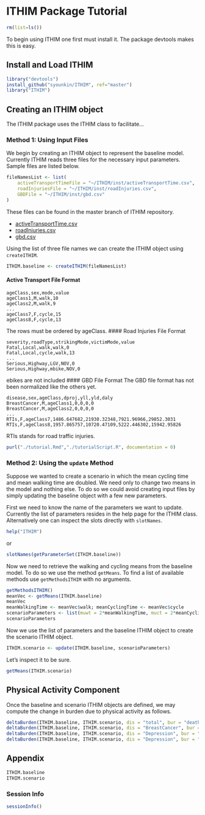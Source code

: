 ﻿# ITHIM Package Tutorial

```r
rm(list=ls())
```
To begin using ITHIM one first must install it.  The package devtools
makes this is easy.

## Install and Load ITHIM

```r
library("devtools")
install_github("syounkin/ITHIM", ref="master")
library("ITHIM")
```

## Creating an ITHIM object

The ITHIM package uses the ITHIM class to facilitate...

### Method 1: Using Input Files

We begin by creating an ITHIM object to represent the baseline model.
Currently ITHIM reads three files for the necessary input parameters.
Sample files are listed below.

```r
fileNamesList <- list(
    activeTransportTimeFile = "~/ITHIM/inst/activeTransportTime.csv",
    roadInjuriesFile = "~/ITHIM/inst/roadInjuries.csv",
    GBDFile = "~/ITHIM/inst/gbd.csv"
)
```

These files can be found in the master branch of ITHIM repository.

* [activeTransportTime.csv](https://github.com/syounkin/ITHIM/blob/master/inst/activeTransportTime.csv)
* [roadInjuries.csv](https://github.com/syounkin/ITHIM/blob/master/inst/roadInjuries.csv)
* [gbd.csv](https://github.com/syounkin/ITHIM/blob/master/inst/gbd.csv)

Using the list of three file names we can create the ITHIM object using `createITHIM`.

```r
ITHIM.baseline <- createITHIM(fileNamesList)
```

#### Active Transport File Format
```
ageClass,sex,mode,value
ageClass1,M,walk,10
ageClass2,M,walk,9
...
ageClass7,F,cycle,15
ageClass8,F,cycle,13
```
The rows must be ordered by ageClass.
#### Road Injuries File Format
```
severity,roadType,strikingMode,victimMode,value
Fatal,Local,walk,walk,0
Fatal,Local,cycle,walk,13
...
Serious,Highway,LGV,NOV,0
Serious,Highway,mbike,NOV,0
```
ebikes are not included
#### GBD File Format
The GBD file format has not been normalized like the others yet.
```
disease,sex,ageClass,dproj,yll,yld,daly
BreastCancer,M,ageClass1,0,0,0,0
BreastCancer,M,ageClass2,0,0,0,0
...
RTIs,F,ageClass7,1486.647682,21930.32348,7921.96966,29852.3031
RTIs,F,ageClass8,1957.865757,10720.47109,5222.446302,15942.95826
```
RTIs stands for road traffic injuries.

```r
purl("./tutorial.Rmd","./tutorialScript.R", documentation = 0)
```

### Method 2: Using the `update` Method

Suppose we wanted to create a scenario in which the mean cycling time
and mean walking time are doubled.  We need only to change two means
in the model and nothing else.  To do so we could avoid creating input
files by simply updating the baseline object with a few new
parameters.

First we need to know the name of the parameters we want to update.
Currently the list of parameters resides in the help page for the
ITHIM class.  Alternatively one can inspect the
slots directly with `slotNames`.

```r
help("ITHIM")
```
or
```r
slotNames(getParameterSet(ITHIM.baseline))
```

Now we need to retrieve the walking and cycling means from the
baseline model.  To do so we use the method `getMeans`.  To find a
list of available methods use `getMethodsITHIM` with no arguments.

```r
getMethodsITHIM()
meanVec <- getMeans(ITHIM.baseline)
meanVec
meanWalkingTime <- meanVec$walk; meanCyclingTime <- meanVec$cycle
scenarioParameters <- list(muwt = 2*meanWalkingTime, muct = 2*meanCyclingTime)
scenarioParameters
```

Now we use the list of parameters and the baseline ITHIM object to
create the scenario ITHIM object.

```r
ITHIM.scenario <- update(ITHIM.baseline, scenarioParameters)
```

Let's inspect it to be sure.

```r
getMeans(ITHIM.scenario)
```

## Physical Activity Component

Once the baseline and scenario ITHIM objects are defined, we may
compute the change in burden due to physical activity as follows.

```r
deltaBurden(ITHIM.baseline, ITHIM.scenario, dis = "total", bur = "deaths")
deltaBurden(ITHIM.baseline, ITHIM.scenario, dis = "BreastCancer", bur = "deaths")
deltaBurden(ITHIM.baseline, ITHIM.scenario, dis = "Depression", bur = "deaths")
deltaBurden(ITHIM.baseline, ITHIM.scenario, dis = "Depression", bur = "daly")
```

## Appendix

```r
ITHIM.baseline
ITHIM.scenario
```
### Session Info
```r
sessionInfo()
```

